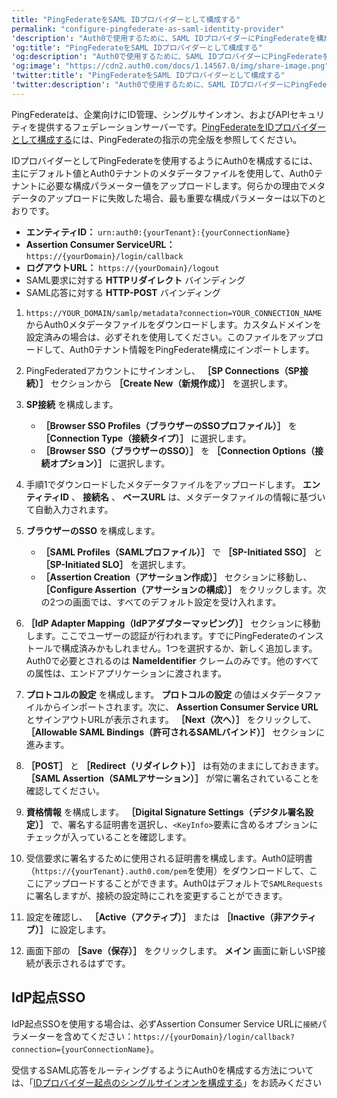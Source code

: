 ```yaml
---
title: "PingFederateをSAML IDプロバイダーとして構成する"
permalink: "configure-pingfederate-as-saml-identity-provider"
'description': "Auth0で使用するために、SAML IDプロバイダーにPingFederateを構成する方法について説明します。"
'og:title': "PingFederateをSAML IDプロバイダーとして構成する"
'og:description': "Auth0で使用するために、SAML IDプロバイダーにPingFederateを構成する方法について説明します。"
'og:image': "https://cdn2.auth0.com/docs/1.14567.0/img/share-image.png"
'twitter:title': "PingFederateをSAML IDプロバイダーとして構成する"
'twitter:description': "Auth0で使用するために、SAML IDプロバイダーにPingFederateを構成する方法について説明します。"
---
```


PingFederateは、企業向けにID管理、シングルサインオン、およびAPIセキュリティを提供するフェデレーションサーバーです。[PingFederateをIDプロバイダーとして構成する](https://docs.pingidentity.com/r/en-us/pingfederate-120/pf_ident_provid_sso_config)には、PingFederateの指示の完全版を参照してください。

IDプロバイダーとしてPingFederateを使用するようにAuth0を構成するには、主にデフォルト値とAuth0テナントのメタデータファイルを使用して、Auth0テナントに必要な構成パラメーター値をアップロードします。何らかの理由でメタデータのアップロードに失敗した場合、最も重要な構成パラメーターは以下のとおりです。

* **エンティティID：** `urn:auth0:{yourTenant}:{yourConnectionName}`
* **Assertion Consumer ServiceURL：** `https://{yourDomain}/login/callback`
* **ログアウトURL：** `https://{yourDomain}/logout`
* <Tooltip data-tooltip-id="react-containers-DefinitionTooltip-1" href="/ja-jp/glossary?term=security-assertion-markup-language" tip="Security Assertion Markup Language（SAML）: パスワードなしに二者間で認証情報を交換できる標準化プロトコル。" cta="用語集の表示">SAML</Tooltip>要求に対する **HTTPリダイレクト** バインディング
* SAML応答に対する **HTTP-POST** バインディング

1. `https://YOUR_DOMAIN/samlp/metadata?connection=YOUR_CONNECTION_NAME`からAuth0メタデータファイルをダウンロードします。カスタムドメインを設定済みの場合は、必ずそれを使用してください。このファイルをアップロードして、Auth0テナント情報をPingFederate構成にインポートします。
2. PingFederatedアカウントにサインオンし、 **［SP Connections（SP接続）］** セクションから **［Create New（新規作成）］** を選択します。
3. **SP接続** を構成します。

   * **［Browser SSO Profiles（ブラウザーのSSOプロファイル）］** を **［Connection Type（接続タイプ）］** に選択します。
   * **［Browser SSO（ブラウザーのSSO）］** を **［Connection Options（接続オプション）］** に選択します。
4. 手順1でダウンロードしたメタデータファイルをアップロードします。 **エンティティID** 、 **接続名** 、 **ベースURL** は、メタデータファイルの情報に基づいて自動入力されます。
5. **ブラウザーのSSO** を構成します。

   * **［SAML Profiles（SAMLプロファイル）］** で **［SP-Initiated SSO］** と **［SP-Initiated SLO］** を選択します。
   * **［Assertion Creation（アサーション作成）］** セクションに移動し、 **［Configure Assertion（アサーションの構成）］** をクリックします。次の2つの画面では、すべてのデフォルト設定を受け入れます。
6. **［IdP Adapter Mapping（IdPアダプターマッピング）］** セクションに移動します。ここでユーザーの認証が行われます。すでにPingFederateのインストールで構成済みかもしれません。1つを選択するか、新しく追加します。Auth0で必要とされるのは **NameIdentifier** クレームのみです。他のすべての属性は、エンドアプリケーションに渡されます。
7. **プロトコルの設定** を構成します。 **プロトコルの設定** の値はメタデータファイルからインポートされます。次に、 **Assertion Consumer Service URL** とサインアウトURLが表示されます。 **［Next（次へ）］** をクリックして、 **［Allowable SAML Bindings（許可されるSAMLバインド）］** セクションに進みます。
8. **［POST］** と **［Redirect（リダイレクト）］** は有効のままにしておきます。 **［SAML Assertion（SAMLアサーション）］** が常に署名されていることを確認してください。
9. **資格情報** を構成します。 **［Digital Signature Settings（デジタル署名設定）］** で、署名する証明書を選択し、`<KeyInfo>`要素に含めるオプションにチェックが入っていることを確認します。
10. 受信要求に署名するために使用される証明書を構成します。Auth0証明書（`https://{yourTenant}.auth0.com/pem`を使用）をダウンロードして、ここにアップロードすることができます。Auth0はデフォルトで`SAMLRequests`に署名しますが、接続の設定時にこれを変更することができます。
11. 設定を確認し、 **［Active（アクティブ）］** または **［Inactive（非アクティブ）］** に設定します。
12. 画面下部の **［Save（保存）］** をクリックします。 **メイン** 画面に新しいSP接続が表示されるはずです。

## IdP起点SSO

<Tooltip data-tooltip-id="react-containers-DefinitionTooltip-2" href="/ja-jp/glossary?term=idp" tip="IDプロバイダー（IdP）: デジタルIDを保存および管理するサービス。" cta="用語集の表示">IdP</Tooltip>起点<Tooltip data-tooltip-id="react-containers-DefinitionTooltip-0" href="/ja-jp/glossary?term=single-sign-on" tip="シングルサインオン（SSO）: ユーザーが1つのアプリケーションにログインした後、そのユーザーを他のアプリケーションに自動的にログインさせるサービス。" cta="用語集の表示">SSO</Tooltip>を使用する場合は、必ずAssertion Consumer Service URLに`接続`パラメーターを含めてください：`https://{yourDomain}/login/callback?connection={yourConnectionName}`。

受信するSAML応答をルーティングするようにAuth0を構成する方法については、「[IDプロバイダー起点のシングルサインオンを構成する](/ja-jp/authenticate/protocols/saml/saml-sso-integrations/identity-provider-initiated-single-sign-on)」をお読みください